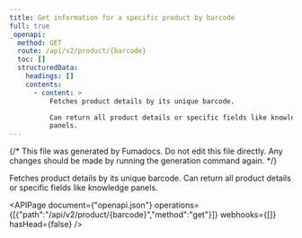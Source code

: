 ```yaml
---
title: Get information for a specific product by barcode
full: true
_openapi:
  method: GET
  route: /api/v2/product/{barcode}
  toc: []
  structuredData:
    headings: []
    contents:
      - content: >
          Fetches product details by its unique barcode. 

          Can return all product details or specific fields like knowledge
          panels.
---
```


{/* This file was generated by Fumadocs. Do not edit this file directly. Any changes should be made by running the generation command again. */}

Fetches product details by its unique barcode. 
Can return all product details or specific fields like knowledge panels.


<APIPage document={"openapi.json"} operations={[{"path":"/api/v2/product/{barcode}","method":"get"}]} webhooks={[]} hasHead={false} />